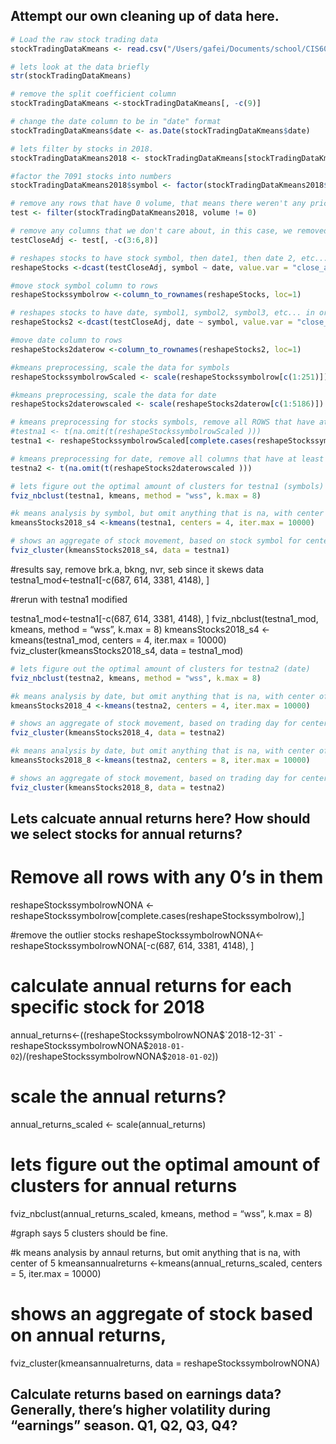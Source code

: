 ## Attempt our own cleaning up of data here.


```r
# Load the raw stock trading data
stockTradingDataKmeans <- read.csv("/Users/gafei/Documents/school/CIS600/final/raw_data/us-historical-stock-prices-with-earnings-data/stocks_latest/stock_prices_latest.csv")
```

```r
# lets look at the data briefly
str(stockTradingDataKmeans)
```

```r
# remove the split coefficient column
stockTradingDataKmeans <-stockTradingDataKmeans[, -c(9)]
```

```r
# change the date column to be in "date" format
stockTradingDataKmeans$date <- as.Date(stockTradingDataKmeans$date)
```

```r
# lets filter by stocks in 2018.
stockTradingDataKmeans2018 <- stockTradingDataKmeans[stockTradingDataKmeans$date >= "2018-01-01" & stockTradingDataKmeans$date <= "2018-12-31",]
```

```r
#factor the 7091 stocks into numbers
stockTradingDataKmeans2018$symbol <- factor(stockTradingDataKmeans2018$symbol)
```

```r
# remove any rows that have 0 volume, that means there weren't any price changes
test <- filter(stockTradingDataKmeans2018, volume != 0)
```

```r
# remove any columns that we don't care about, in this case, we removed 
testCloseAdj <- test[, -c(3:6,8)]
```

```r
# reshapes stocks to have stock symbol, then date1, then date 2, etc...and ONLY close_adjusted price
reshapeStocks <-dcast(testCloseAdj, symbol ~ date, value.var = "close_adjusted" )
```

```r
#move stock symbol column to rows
reshapeStockssymbolrow <-column_to_rownames(reshapeStocks, loc=1)
```

```r
# reshapes stocks to have date, symbol1, symbol2, symbol3, etc... in order of date.
reshapeStocks2 <-dcast(testCloseAdj, date ~ symbol, value.var = "close_adjusted" )
```

```r
#move date column to rows
reshapeStocks2daterow <-column_to_rownames(reshapeStocks2, loc=1)
```

```r
#kmeans preprocessing, scale the data for symbols
reshapeStockssymbolrowScaled <- scale(reshapeStockssymbolrow[c(1:251)])
```


```r
#kmeans preprocessing, scale the data for date
reshapeStocks2daterowscaled <- scale(reshapeStocks2daterow[c(1:5186)])
```

```r
# kmeans preprocessing for stocks symbols, remove all ROWS that have at least one NA
#testna1 <- t(na.omit(t(reshapeStockssymbolrowScaled )))
testna1 <- reshapeStockssymbolrowScaled[complete.cases(reshapeStockssymbolrowScaled),]
```

```r
# kmeans preprocessing for date, remove all columns that have at least one NA
testna2 <- t(na.omit(t(reshapeStocks2daterowscaled )))
```

```r
# lets figure out the optimal amount of clusters for testna1 (symbols)
fviz_nbclust(testna1, kmeans, method = "wss", k.max = 8)
```

```r
#k means analysis by symbol, but omit anything that is na, with center of 4
kmeansStocks2018_s4 <-kmeans(testna1, centers = 4, iter.max = 10000)
```

```r
# shows an aggregate of stock movement, based on stock symbol for center of 4
fviz_cluster(kmeansStocks2018_s4, data = testna1)
```

#results say, remove brk.a, bkng, nvr, seb since it skews data
testna1_mod<-testna1[-c(687, 614, 3381, 4148), ]

#rerun with testna1 modified

testna1_mod<-testna1[-c(687, 614, 3381, 4148), ]
fviz_nbclust(testna1_mod, kmeans, method = "wss", k.max = 8)
kmeansStocks2018_s4 <-kmeans(testna1_mod, centers = 4, iter.max = 10000)
fviz_cluster(kmeansStocks2018_s4, data = testna1_mod)


```r
# lets figure out the optimal amount of clusters for testna2 (date)
fviz_nbclust(testna2, kmeans, method = "wss", k.max = 8)
```

```r
#k means analysis by date, but omit anything that is na, with center of 4
kmeansStocks2018_4 <-kmeans(testna2, centers = 4, iter.max = 10000)
```

```r
# shows an aggregate of stock movement, based on trading day for center of 4
fviz_cluster(kmeansStocks2018_4, data = testna2)
```

```r
#k means analysis by date, but omit anything that is na, with center of 8
kmeansStocks2018_8 <-kmeans(testna2, centers = 8, iter.max = 10000)
```

```r
# shows an aggregate of stock movement, based on trading day for center of 8
fviz_cluster(kmeansStocks2018_8, data = testna2)
```




## Lets calcuate annual returns here? How should we select stocks for annual returns?

# Remove all rows with any 0's in them
reshapeStockssymbolrowNONA <-reshapeStockssymbolrow[complete.cases(reshapeStockssymbolrow),]

#remove the outlier stocks
reshapeStockssymbolrowNONA<-reshapeStockssymbolrowNONA[-c(687, 614, 3381, 4148), ]

# calculate annual returns for each specific stock for 2018
annual_returns<-((reshapeStockssymbolrowNONA$`2018-12-31` - reshapeStockssymbolrowNONA$`2018-01-02`)/(reshapeStockssymbolrowNONA$`2018-01-02`))

# scale the annual returns?
annual_returns_scaled <- scale(annual_returns)

# lets figure out the optimal amount of clusters for annual returns
fviz_nbclust(annual_returns_scaled, kmeans, method = "wss", k.max = 8)

#graph says 5 clusters should be fine.

#k means analysis by annaul returns, but omit anything that is na, with center of 5
kmeansannualreturns <-kmeans(annual_returns_scaled, centers = 5, iter.max = 10000)

# shows an aggregate of stock based on annual returns, 
fviz_cluster(kmeansannualreturns, data = reshapeStockssymbolrowNONA)



## Calculate returns based on earnings data? Generally, there's higher volatility during "earnings" season. Q1, Q2, Q3, Q4?



<!---
#
# elbow curve to determine k number?

#annualReturn <- 

# kmeans preprocessing, remove date column
reshapeStocks2noDate <- reshapeStocks2[, -c(1)]

#kmeans preprocessing, scale the data
reshapeStocks2noDatescaled <- scale(reshapeStocks2noDate[c(1:5186)])

# kmeans preprocessing, omit NAs.
#reshapeStocks2noDatescalednoNA <- na.omit(reshapeStocks2noDatescaled)

# kmeans preprocessing, remove all columns that have at least one NA
testna <- t(na.omit(t(reshapeStocks2noDatescaled )))

#kmeans preprocessing, scale the data
#testnascale <- scale(testna[c(1:5186)])


#k means analysis, but omit anything that is na
kmeansStocks2017_2 <-kmeans(testna centers = 4, iter.max = 10000)

# shows a visual by trading day? (1-252)?
fviz_cluster(kmeansStocks2017_2, data = testna)


#standardize the continuous numbers, and only the columns that have numbers that we care about
stockTradingDataKmeans2017Scaled <- scale(test[c('open','high', 'low', 'close', 'close_adjusted', 'volume')])


#elbow method to figure out how many k's
#fviz_nbclust(stockTradingDataKmeans2017Scaled, kmeans, method = "wss", k.max = 8)


## K means Clustering? K is 4 here.

Play with your k value here to modify the clustering analysis.
This is our model for playing around with different type of data.

kmeansStocks2017 <- kmeans(stockTradingDataKmeans2017Scaled, centers = 4, iter.max = 10000)

#lets look at centers
kmeansStocks2017$centers


# Lets see what our output is
# this takes more than an hour to generate!
fviz_cluster(kmeansStocks2017, data = stockTradingDataKmeans2017Scaled)
--> 
















